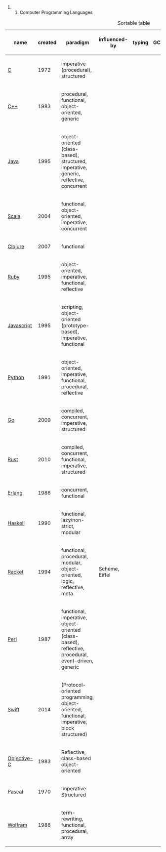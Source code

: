 ## Computer Programming Languages

{| class="wikitable sortable"
|+ Sortable table
|-
! scope="col" | name
! scope="col" | created
! scope="col" | paradigm
! scope="col" | influenced-by
! scope="col" | typing
! scope="col" | GC
! scope="col" | tail call
! scope="col" | function definition
|-
| [[C_(programming_language)|C]]
| 1972
| imperative (procedural), structured
|
|
|
| no
| no
|-
| [[C%2B%2B|C++]]
| 1983
| procedural, functional, object-oriented, generic
|
|
|
| no (because RAII)
| maybe
|-
| [[Java_(programming_language)|Java]]
| 1995
| object-oriented (class-based), structured, imperative, generic, reflective, concurrent
|
|
|
| yes
| no
|-
| [[Scala_(programming_language)|Scala]]
| 2004
| functional, object-oriented, imperative, concurrent
|
|
|
|
|
|-
| [[Clojure|Clojure]]
| 2007
| functional
|
|
|
| yes
| [http://clojure.org/about/functional_programming#_recursive_looping no]
|-
| [[Ruby_(programming_language)|Ruby]]
| 1995
| object-oriented, imperative, functional, reflective
|
|
|
|
|
|-
| [[JavaScript|Javascript]]
| 1995
| scripting, object-oriented (prototype-based), imperative, functional
|
|
|
|
|
|-
| [[Python_(programming_language)|Python]]
| 1991
| object-oriented, imperative, functional, procedural, reflective
|
|
|
|
| `def main(*args, **kwargs):`
|-
| [[Go_(programming_language)|Go]]
| 2009
| compiled, concurrent, imperative, structured
|
|
|
|
|
|-
| [[Rust_(programming_language)|Rust]]
| 2010
| compiled, concurrent, functional, imperative, structured
|
|
|
|
|
|-
| [[Erlang_(programming_language)|Erlang]]
| 1986
| concurrent, functional
|
|
|
|
|
|-
| [[Haskell_(programming_language)|Haskell]]
| 1990
| functional, lazy/non-strict, modular
|
|
|
|
|
|-
| [[Racket_(programming_language)|Racket]]
| 1994
| functional, procedural, modular, object-oriented, logic, reflective, meta
| Scheme, Eiffel
|
|
| Dynamic, strong, static
| [lambda](https://docs.racket-lang.org/guide/lambda.html), [define](https://docs.racket-lang.org/guide/define.html)
|-
| [[Perl_6|Perl]]
| 1987
| functional, imperative, object-oriented (class-based), reflective, procedural, event-driven, generic
|
|
|
|
|
|-
| [[Swift_(programming_language)|Swift]]
| 2014
| (Protocol-oriented programming, object-oriented, functional, imperative, block structured)
|
|
|
| [https://www.natashatherobot.com/functional-swift-tail-recursion/ no]
| [https://developer.apple.com/library/ios/documentation/Swift/Conceptual/Swift_Programming_Language/AutomaticReferenceCounting.html no]
|-
| [[Objective-C|Objective-C]]
| 1983
| Reflective, class-based object-oriented
|
|
|
|
|
|-
| [[Pascal_(programming_language)|Pascal]]
| 1970
| Imperative Structured
|
|
|
|
|
|-
| [[Wolfram_Language|Wolfram]]
| 1988
| term-rewriting, functional, procedural, array
|
|
|
|
|}
